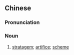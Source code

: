 {{also|机谋}}
==Chinese==
{{zh-forms|s=机谋}}

===Pronunciation===
{{zh-pron
|m=jīmóu
|cat=n
}}

===Noun===
{{zh-noun}}

# {{lb|zh|literary}} [[stratagem]]; [[artifice]]; [[scheme]]